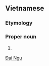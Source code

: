==Vietnamese==
{{vi-hantutab}}

===Etymology===
{{rfe|lang=vi}}

===Proper noun===
{{vi-hantu}}

# {{han tu form of|Đại Ngu|the official name of [[Vietnam]] from 1400 to 1428}}

[[Category:Vietnamese proper nouns|Đại Ngu]]